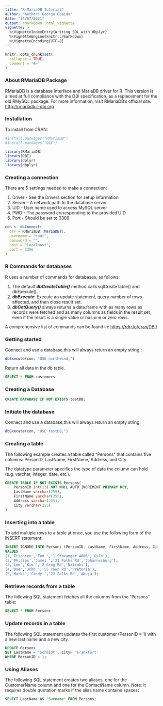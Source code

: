 ---
title: "R-MariaDB Tutorial"
author: "Author: George Obaido"
date: "14/07/2021"
output: rmarkdown::html_vignette
vignette: >
  %\VignetteIndexEntry{Writing SQL with dbplyr}
  %\VignetteEngine{knitr::rmarkdown}
  %\VignetteEncoding{UTF-8}
---

```{r, include = FALSE}
knitr::opts_chunk$set(
  collapse = TRUE,
  comment = "#>"
)
```

### About RMariaDB Package
RMariaDB is a database interface and MariaDB driver for R. This version is aimed at full compliance with the DBI specification, as a replacement for the old RMySQL package. For more information, visit RMariaDB’s official site: <http://rmariadb.r-dbi.org>

### Installation
To install from CRAN:
```{r}
#install.packages("RMariaDB")
#install.packages("DBI")

library(RMariaDB)
library(DBI)
library(dplyr)
library(dbplyr)
```

### Creating a connection
There are 5 settings needed to make a connection:

1. Driver - See the Drivers section for setup information
2. Server - A network path to the database server
3. UID - User name used to access MySQL server
4. PWD - The password corresponding to the provided UID
5. Port - Should be set to 3306

```{r}
con <- dbConnect(
  drv = RMariaDB::MariaDB(), 
  username = "root",
  password = "", 
  host = "localhost", 
  port = 3306
)
```

### R Commands for databases
R uses a number of commands for databases, as follows:

1. The default ***dbCreateTable()*** method calls sqlCreateTable() and dbExecute().
2. ***dbExecute***: Execute an update statement, query number of rows affected, and then close result set.
3. ***dbGetQuery()*** always returns a data.frame with as many rows as records were fetched and as many columns as fields in the result set, even if the result is a single value or has one or zero rows.

A comprehensive list of commands can be found in: [https://rdrr.io/cran/DBI/](https://rdrr.io/cran/DBI/) 


### Getting started
Connect and use a database,this will always return an empty string :

```{r}
dbExecute(con, "USE northwind;")
```

Return all data in the db table.
```{sql, connection=con, max.print = 20}
SELECT * FROM customers
```
### Creating a Database
```{sql, connection=con}
CREATE DATABASE IF NOT EXISTS testDB;
```

### Initiate the database
Connect and use a database,this will always return an empty string:

```{r}
dbExecute(con, "USE testDB;")
```

### Creating a table
The following example creates a table called "Persons" that contains five columns: PersonID, LastName, FirstName, Address, and City:

The datatype parameter specifies the type of data the column can hold (e.g. varchar, integer, date, etc.).
```{sql, connection=con}
CREATE TABLE IF NOT EXISTS Persons(
    PersonID int(11) NOT NULL AUTO_INCREMENT PRIMARY KEY,
    LastName varchar(255),
    FirstName varchar(255),
    Address varchar(255),
    City varchar(255)
)
```


### Inserting into a table
To add multiple rows to a table at once, you use the following form of the INSERT statement:

```{sql, connection=con}
INSERT IGNORE INTO Persons (PersonID, LastName, FirstName, Address, City)
VALUES 
(1,'Erichsen','Tom ','1 Stavanger 4006','Oslo'),
(2,'Philips','James ','21 Folks Rd','Johannesburg'),
(3,'Lee','Kim ','2 Greg Rd','Nairobi'),
(4,'Doe','John ','55 Yawn Rd','Pretoria'),
(5,'Marks','Cindy ','22 Folks Rd','Abuja');
```


### Retrieve records from a table
The following SQL statement fetches all the columns from the "Persons" table:
```{sql, connection=con, tab.cap = "Person's table"}
SELECT * FROM Persons
```
### Update records in a table
The following SQL statement updates the first customer (PersonID = 1) with a new last name and a new city.
```{sql, connection=con}
UPDATE Persons
SET LastName = 'Schmidt', City= 'Frankfurt'
WHERE PersonID = 1;
```


### Using Aliases
The following SQL statement creates two aliases, one for the CustomerName column and one for the ContactName column. Note: It requires double quotation marks if the alias name contains spaces:

```{sql, connection=con}
SELECT LastName AS "Surname" FROM Persons;
```
